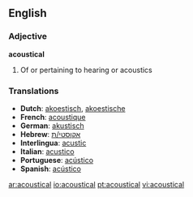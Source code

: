 ==English==

===Adjective===
'''acoustical'''
# Of or pertaining to hearing or acoustics

===Translations===
*'''Dutch''': [[akoestisch]], [[akoestische]]
*'''French''': [[acoustique]] 
*'''German''': [[akustisch]] 
*'''Hebrew''': [[אקוסטי/ת]]
*'''Interlingua''': [[acustic]] 
*'''Italian''': [[acustico]] 
*'''Portuguese''': [[acústico]] 
*'''Spanish''': [[acústico]]

[[ar:acoustical]]
[[io:acoustical]]
[[pt:acoustical]]
[[vi:acoustical]]